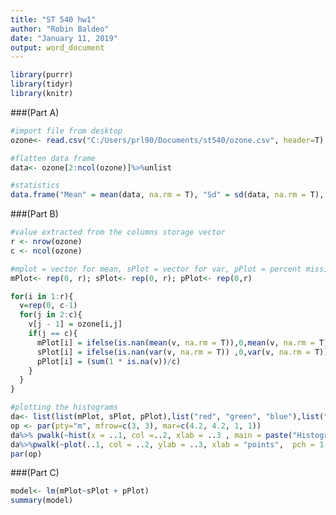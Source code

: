 ```yaml
---
title: "ST 540 hw1"
author: "Robin Baldeo"
date: "January 11, 2019"
output: word_document
---
```


```r
library(purrr)
library(tidyr)
library(knitr)
```

###(Part A)
```r
#import file from desktop
ozone<- read.csv("C:/Users/prl90/Documents/st540/ozone.csv", header=T)

#flatten data frame
data<- ozone[2:ncol(ozone)]%>%unlist

#statistics
data.frame("Mean" = mean(data, na.rm = T), "Sd" = sd(data, na.rm = T), "PerMissing" = sum(1 * is.na(data))/length(data))%>%kable
```

###(Part B)
```r
#value extracted from the columns storage vector
r <- nrow(ozone)
c <- ncol(ozone)

#mplot = vector for mean, sPlot = vector for var, pPlot = percent missing
mPlot<- rep(0, r); sPlot<- rep(0, r); pPlot<- rep(0,r)

for(i in 1:r){
  v=rep(0, c-1)
  for(j in 2:c){
    v[j - 1] = ozone[i,j]
    if(j == c){
      mPlot[i] = ifelse(is.nan(mean(v, na.rm = T)),0,mean(v, na.rm = T) )
      sPlot[i] = ifelse(is.nan(var(v, na.rm = T)) ,0,var(v, na.rm = T)) 
      pPlot[i] = (sum(1 * is.na(v))/c)
    }
  }
}

#plotting the histograms
da<- list(list(mPlot, sPlot, pPlot),list("red", "green", "blue"),list("mean", "var", "% missing"))
op <- par(pty="m", mfrow=c(3, 3), mar=c(4.2, 4.2, 1, 1))
da%>% pwalk(~hist(x = ..1, col =..2, xlab = ..3 , main = paste("Histogram of ", ..3)))
da%>%pwalk(~plot(..1, col = ..2, ylab = ..3, xlab = "points",  pch = 1, main = paste("Plot of ", ..3) ))
par(op)
```

###(Part C)
```r
model<- lm(mPlot~sPlot + pPlot)
summary(model)
```